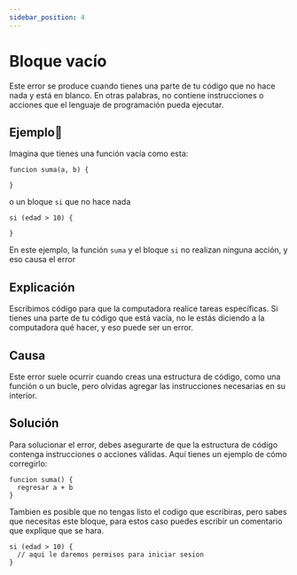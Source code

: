 ```yaml
---
sidebar_position: 4
---
```


# Bloque vacío
Este error se produce cuando tienes una parte de tu código que no hace nada y está en blanco. En otras palabras, no contiene instrucciones o acciones que el lenguaje de programación pueda ejecutar.

## Ejemplo📝
Imagina que tienes una función vacía como esta:
```dummy
funcion suma(a, b) {

}
```
o un bloque `si` que no hace nada
```dummy
si (edad > 10) {

}
```
En este ejemplo, la función `suma` y el bloque `si` no realizan ninguna acción, y eso causa el error

## Explicación
Escribimos código para que la computadora realice tareas específicas. Si tienes una parte de tu código que está vacía, no le estás diciendo a la computadora qué hacer, y eso puede ser un error.

## Causa
Este error suele ocurrir cuando creas una estructura de código, como una función o un bucle, pero olvidas agregar las instrucciones necesarias en su interior.

## Solución
Para solucionar el error, debes asegurarte de que la estructura de código contenga instrucciones o acciones válidas. Aquí tienes un ejemplo de cómo corregirlo:

```dummy
funcion suma() {
  regresar a + b
}
```

Tambien es posible que no tengas listo el codigo que escribiras, pero sabes que necesitas este bloque, para estos caso puedes escribir un comentario que explique que se hara.
```dummy
si (edad > 10) {
  // aqui le daremos permisos para iniciar sesion
}
```